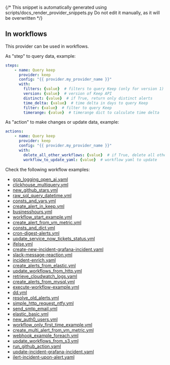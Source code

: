 {/* This snippet is automatically generated using scripts/docs_render_provider_snippets.py 
Do not edit it manually, as it will be overwritten */}

## In workflows

This provider can be used in workflows.


As "step" to query data, example:
```yaml
steps:
    - name: Query keep
      provider: keep
      config: "{{ provider.my_provider_name }}"
      with:
        filters: {value}  # filters to query Keep (only for version 1)
        version: {value}  # version of Keep API
        distinct: {value}  # if True, return only distinct alerts
        time_delta: {value}  # time delta in days to query Keep
        filter: {value}  # filter to query Keep
        timerange: {value}  # timerange dict to calculate time delta
```


As "action" to make changes or update data, example:
```yaml
actions:
    - name: Query keep
      provider: keep
      config: "{{ provider.my_provider_name }}"
      with:
        delete_all_other_workflows: {value}  # if True, delete all other workflows
        workflow_to_update_yaml: {value}  # workflow yaml to update
```




Check the following workflow examples:
- [gcp_logging_open_ai.yaml](https://github.com/keephq/keep/blob/main/examples/workflows/gcp_logging_open_ai.yaml)
- [clickhouse_multiquery.yml](https://github.com/keephq/keep/blob/main/examples/workflows/clickhouse_multiquery.yml)
- [new_github_stars.yml](https://github.com/keephq/keep/blob/main/examples/workflows/new_github_stars.yml)
- [raw_sql_query_datetime.yml](https://github.com/keephq/keep/blob/main/examples/workflows/raw_sql_query_datetime.yml)
- [consts_and_vars.yml](https://github.com/keephq/keep/blob/main/examples/workflows/consts_and_vars.yml)
- [create_alert_in_keep.yml](https://github.com/keephq/keep/blob/main/examples/workflows/create_alert_in_keep.yml)
- [businesshours.yml](https://github.com/keephq/keep/blob/main/examples/workflows/businesshours.yml)
- [workflow_start_example.yml](https://github.com/keephq/keep/blob/main/examples/workflows/workflow_start_example.yml)
- [create_alert_from_vm_metric.yml](https://github.com/keephq/keep/blob/main/examples/workflows/create_alert_from_vm_metric.yml)
- [consts_and_dict.yml](https://github.com/keephq/keep/blob/main/examples/workflows/consts_and_dict.yml)
- [cron-digest-alerts.yml](https://github.com/keephq/keep/blob/main/examples/workflows/cron-digest-alerts.yml)
- [update_service_now_tickets_status.yml](https://github.com/keephq/keep/blob/main/examples/workflows/update_service_now_tickets_status.yml)
- [ifelse.yml](https://github.com/keephq/keep/blob/main/examples/workflows/ifelse.yml)
- [create-new-incident-grafana-incident.yaml](https://github.com/keephq/keep/blob/main/examples/workflows/create-new-incident-grafana-incident.yaml)
- [slack-message-reaction.yml](https://github.com/keephq/keep/blob/main/examples/workflows/slack-message-reaction.yml)
- [incident-enrich.yaml](https://github.com/keephq/keep/blob/main/examples/workflows/incident-enrich.yaml)
- [create_alerts_from_elastic.yml](https://github.com/keephq/keep/blob/main/examples/workflows/create_alerts_from_elastic.yml)
- [update_workflows_from_http.yml](https://github.com/keephq/keep/blob/main/examples/workflows/update_workflows_from_http.yml)
- [retrieve_cloudwatch_logs.yaml](https://github.com/keephq/keep/blob/main/examples/workflows/retrieve_cloudwatch_logs.yaml)
- [create_alerts_from_mysql.yml](https://github.com/keephq/keep/blob/main/examples/workflows/create_alerts_from_mysql.yml)
- [execute-workflow-example.yml](https://github.com/keephq/keep/blob/main/examples/workflows/execute-workflow-example.yml)
- [dd.yml](https://github.com/keephq/keep/blob/main/examples/workflows/dd.yml)
- [resolve_old_alerts.yml](https://github.com/keephq/keep/blob/main/examples/workflows/resolve_old_alerts.yml)
- [simple_http_request_ntfy.yml](https://github.com/keephq/keep/blob/main/examples/workflows/simple_http_request_ntfy.yml)
- [send_smtp_email.yml](https://github.com/keephq/keep/blob/main/examples/workflows/send_smtp_email.yml)
- [elastic_basic.yml](https://github.com/keephq/keep/blob/main/examples/workflows/elastic_basic.yml)
- [new_auth0_users.yml](https://github.com/keephq/keep/blob/main/examples/workflows/new_auth0_users.yml)
- [workflow_only_first_time_example.yml](https://github.com/keephq/keep/blob/main/examples/workflows/workflow_only_first_time_example.yml)
- [create_multi_alert_from_vm_metric.yml](https://github.com/keephq/keep/blob/main/examples/workflows/create_multi_alert_from_vm_metric.yml)
- [webhook_example_foreach.yml](https://github.com/keephq/keep/blob/main/examples/workflows/webhook_example_foreach.yml)
- [update_workflows_from_s3.yml](https://github.com/keephq/keep/blob/main/examples/workflows/update_workflows_from_s3.yml)
- [run_github_action.yaml](https://github.com/keephq/keep/blob/main/examples/workflows/run_github_action.yaml)
- [update-incident-grafana-incident.yaml](https://github.com/keephq/keep/blob/main/examples/workflows/update-incident-grafana-incident.yaml)
- [ilert-incident-upon-alert.yaml](https://github.com/keephq/keep/blob/main/examples/workflows/ilert-incident-upon-alert.yaml)
